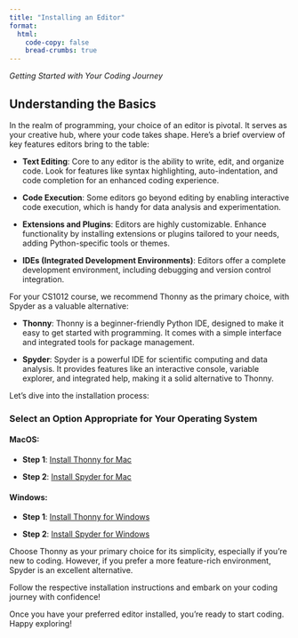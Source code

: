 ```yaml
---
title: "Installing an Editor"
format:
  html:
    code-copy: false
    bread-crumbs: true
---
```


<html>
<head>
    <style>
        body {
            -webkit-user-select: none; /* Safari */
            -moz-user-select: none; /* Firefox */
            -ms-user-select: none; /* IE10+/Edge */
            user-select: none; /* Standard */
        }
    </style>
</head>
<body>

*Getting Started with Your Coding Journey*

## Understanding the Basics

In the realm of programming, your choice of an editor is pivotal. It serves as your creative hub, where your code takes shape. Here's a brief overview of key features editors bring to the table:

- **Text Editing**: Core to any editor is the ability to write, edit, and organize code. Look for features like syntax highlighting, auto-indentation, and code completion for an enhanced coding experience.

- **Code Execution**: Some editors go beyond editing by enabling interactive code execution, which is handy for data analysis and experimentation.

- **Extensions and Plugins**: Editors are highly customizable. Enhance functionality by installing extensions or plugins tailored to your needs, adding Python-specific tools or themes.

- **IDEs (Integrated Development Environments)**: Editors offer a complete development environment, including debugging and version control integration.

For your CS1012 course, we recommend Thonny as the primary choice, with Spyder as a valuable alternative:

- **Thonny**: Thonny is a beginner-friendly Python IDE, designed to make it easy to get started with programming. It comes with a simple interface and integrated tools for package management.

- **Spyder**: Spyder is a powerful IDE for scientific computing and data analysis. It provides features like an interactive console, variable explorer, and integrated help, making it a solid alternative to Thonny.

Let's dive into the installation process:

### **Select an Option Appropriate for Your Operating System**
<!-- <div id="steps"></div> -->

#### **MacOS:**

- **Step 1**: [Install Thonny for Mac](./guides/thonny-mac.qmd)

- **Step 2**: [Install Spyder for Mac](./guides/anaconda-mac.qmd)

#### **Windows:**

- **Step 1**: [Install Thonny for Windows](./guides/thonny-windows.qmd)

- **Step 2**: [Install Spyder for Windows](./guides/anaconda-windows.qmd)

Choose Thonny as your primary choice for its simplicity, especially if you're new to coding. However, if you prefer a more feature-rich environment, Spyder is an excellent alternative.

Follow the respective installation instructions and embark on your coding journey with confidence!

Once you have your preferred editor installed, you're ready to start coding. Happy exploring!

</body>
</html>